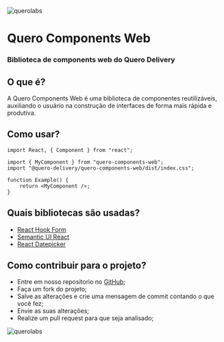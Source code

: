 <Meta title="Introduction" />

<style>{`
  @media (max-width: 1080px) {
  html {
      font-size: 93.75%;
    }
  }

  @media (max-width: 720) {
    html {
      font-size: 87.5%;
    }
  }

  h1, h2, h3, h4, h5, h6 {
    font-size: 1.5rem;
    letter-spacing: 0.05rem;
  }

  .main > p,
  .main li {
    font-size: 1.2rem;
    line-height: 2rem;
  }

  .header {
    display: flex;
    flex-direction: column;
    align-items: center;
  }

  .header img {
    height: 20rem;
    width: 20rem;
  }

  .header h1 {
    color: #9B4DEE;
  }

  .main,
  .title,
  .footer {
    margin: 3rem 0 0;
  }

  .main img {
    margin-top: 2rem;
    width: 28rem;
  }

`}</style>


<div className="header">
    <img src="./querolabs.png" alt="querolabs"/>
    <h1>Quero Components Web</h1>
    <h3>Biblioteca de components web do Quero Delivery</h3>
</div>

<div className="main">
    <h2>O que é?</h2>
    <p>A Quero Components Web é uma biblioteca de componentes reutilizáveis, auxiliando o usuário na construção de interfaces de forma mais rápida e produtiva. </p>
</div>

<div className="title">
    <h2>Como usar?</h2>
</div>


```tsx
import React, { Component } from "react";

import { MyComponent } from "quero-components-web";
import "@quero-delivery/quero-components-web/dist/index.css";

function Example() {
    return <MyComponent />;
}
```

<div className="main">
  <h2>Quais bibliotecas são usadas?</h2>

  <ul>
    <li><a href="https://react-hook-form.com/" target="_blank"> React Hook Form </a></li>
    <li><a href="https://react.semantic-ui.com" target="_blank"> Semantic UI React </a></li>
    <li><a href="https://reactdatepicker.com/" target="_blank"> React Datepicker </a></li>
  </ul>

</div>

<div className="main">
  <h2>Como contribuir para o projeto?</h2>

  <ul>
    <li>Entre em nosso repositorio no <a href="https://github.com/QueroDelivery/quero-components-web" target="_blank"> GitHub</a>;</li>
    <li>Faça um fork do projeto;</li>
    <li>Salve as alterações e crie uma mensagem de commit contando o que você fez;</li>
    <li>Envie as suas alterações;</li>
    <li>Realize um pull request para que seja analisado;</li>
  </ul>

  <img src="./sharing.svg" alt="querolabs"/>

</div>
